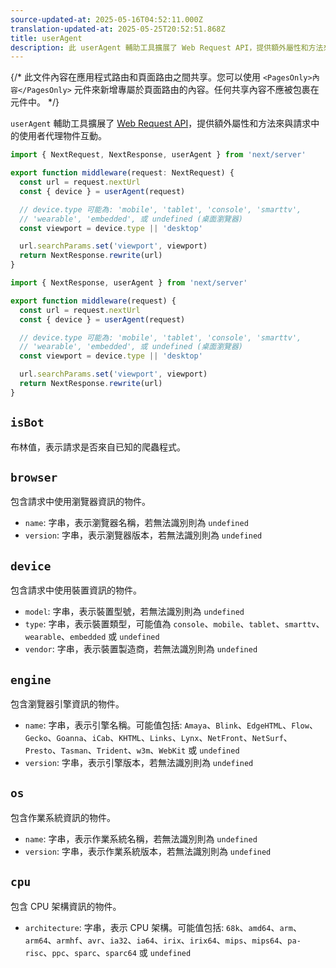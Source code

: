 ```yaml
---
source-updated-at: 2025-05-16T04:52:11.000Z
translation-updated-at: 2025-05-25T20:52:51.868Z
title: userAgent
description: 此 userAgent 輔助工具擴展了 Web Request API，提供額外屬性和方法來與請求中的使用者代理物件互動。
---
```


{/* 此文件內容在應用程式路由和頁面路由之間共享。您可以使用 `<PagesOnly>內容</PagesOnly>` 元件來新增專屬於頁面路由的內容。任何共享內容不應被包裹在元件中。 */}

`userAgent` 輔助工具擴展了 [Web Request API](https://developer.mozilla.org/docs/Web/API/Request)，提供額外屬性和方法來與請求中的使用者代理物件互動。

```ts filename="middleware.ts" switcher
import { NextRequest, NextResponse, userAgent } from 'next/server'

export function middleware(request: NextRequest) {
  const url = request.nextUrl
  const { device } = userAgent(request)

  // device.type 可能為: 'mobile', 'tablet', 'console', 'smarttv',
  // 'wearable', 'embedded', 或 undefined (桌面瀏覽器)
  const viewport = device.type || 'desktop'

  url.searchParams.set('viewport', viewport)
  return NextResponse.rewrite(url)
}
```

```js filename="middleware.js" switcher
import { NextResponse, userAgent } from 'next/server'

export function middleware(request) {
  const url = request.nextUrl
  const { device } = userAgent(request)

  // device.type 可能為: 'mobile', 'tablet', 'console', 'smarttv',
  // 'wearable', 'embedded', 或 undefined (桌面瀏覽器)
  const viewport = device.type || 'desktop'

  url.searchParams.set('viewport', viewport)
  return NextResponse.rewrite(url)
}
```

## `isBot`

布林值，表示請求是否來自已知的爬蟲程式。

## `browser`

包含請求中使用瀏覽器資訊的物件。

- `name`: 字串，表示瀏覽器名稱，若無法識別則為 `undefined`
- `version`: 字串，表示瀏覽器版本，若無法識別則為 `undefined`

## `device`

包含請求中使用裝置資訊的物件。

- `model`: 字串，表示裝置型號，若無法識別則為 `undefined`
- `type`: 字串，表示裝置類型，可能值為 `console`、`mobile`、`tablet`、`smarttv`、`wearable`、`embedded` 或 `undefined`
- `vendor`: 字串，表示裝置製造商，若無法識別則為 `undefined`

## `engine`

包含瀏覽器引擎資訊的物件。

- `name`: 字串，表示引擎名稱。可能值包括: `Amaya`、`Blink`、`EdgeHTML`、`Flow`、`Gecko`、`Goanna`、`iCab`、`KHTML`、`Links`、`Lynx`、`NetFront`、`NetSurf`、`Presto`、`Tasman`、`Trident`、`w3m`、`WebKit` 或 `undefined`
- `version`: 字串，表示引擎版本，若無法識別則為 `undefined`

## `os`

包含作業系統資訊的物件。

- `name`: 字串，表示作業系統名稱，若無法識別則為 `undefined`
- `version`: 字串，表示作業系統版本，若無法識別則為 `undefined`

## `cpu`

包含 CPU 架構資訊的物件。

- `architecture`: 字串，表示 CPU 架構。可能值包括: `68k`、`amd64`、`arm`、`arm64`、`armhf`、`avr`、`ia32`、`ia64`、`irix`、`irix64`、`mips`、`mips64`、`pa-risc`、`ppc`、`sparc`、`sparc64` 或 `undefined`